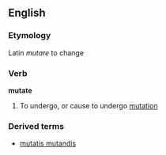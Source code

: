 ==English==
===Etymology===
Latin ''mutare'' to change
===Verb===
'''mutate'''
#To undergo, or cause to undergo [[mutation]]
===Derived terms===
*[[mutatis mutandis]]